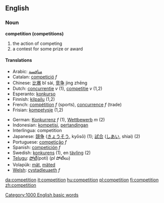 ==English==
===Noun===
'''competition (competitions)'''
# the action of competing
# a contest for some prize or award

====Translations====
{{top}}
*Arabic: [[منافسة]]
*Catalan: [[competició]] ''f''
*Chinese: [[比赛]] bǐ sài, [[竞争]] jìng zhēng
*Dutch: [[concurrentie]] ''v'' (1), [[competitie]] ''v'' (1,2)
*Esperanto: [[konkurso]]
*Finnish: [[kilpailu]] (1,2)
*French: [[compétition]] ''f'' (sports), [[concurrence]] ''f'' (trade)
*Frisian: [[kompetysje]] (1,2)
{{mid}}
*German: [[Konkurrenz]] ''f'' (1), [[Wettbewerb]] ''m'' (2)
*Indonesian: [[kompetisi]], [[tanding|pertandingan]]
*Interlingua: competition
*Japanese: [[競争]] ([[きょうそう]], kyōsō) (1); [[試合]] ([[しあい]], shiai) (2)
*Portuguese: [[competição]] ''f''
*Spanish: [[competición]] ''f''
*Swedish: [[konkurens]] (1), en [[tävling]] (2)
*[[Telugu]]: [[పోటీ]](poti) (''pl'' పోటీలు)
*Volapük: [[mät]], [[mäted]]
*[[Welsh]]: [[cystadleuaeth]] ''f''
{{bottom}}

[[Category:1000 English basic words]]

[[da:competition]]
[[it:competition]]
[[hu:competition]]
[[pl:competition]]
[[fi:competition]]
[[zh:competition]]